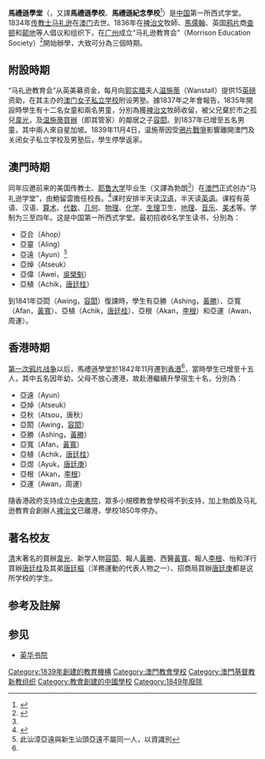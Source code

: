 {{distinguish|馬禮遜堂|馬禮遜教堂}}
'''馬禮遜學堂'''（{{lang-en|Morrison School/Morrison Memorial School}}，又譯'''馬禮遜學校'''、'''馬禮遜紀念學校'''<ref name="cp">{{cite book|title=基督教早期在華傳教史|author=李志剛|publisher=臺灣商務印書館|page=218－219}}</ref>）是[[中国|中国]]第一所西式学堂。1834年[[传教士|传教士]][[马礼逊|马礼逊]]在[[澳门|澳门]]去世。1836年在[[裨治文|裨治文]]牧師、[[馬儒翰|馬儒翰]]、英国[[鸦片|鸦片]]商[[查顿|查顿]]和[[颠地|颠地]]等人倡议和组织下，在[[广州|广州]]成立“马礼逊教育会”（Morrison Education Society）<ref>{{cite web |author1=伍振鷟 |title=教育大辭書: 馬禮遜教育協會 |url=http://terms.naer.edu.tw/detail/1308902/ |accessdate=3/5/2020}}</ref>開始辦學，大致可分為三個時期。

==附設時期==
“马礼逊教育会”从英美募资金，每月向[[郭实腊|郭实腊]]夫人[[温施蒂|温施蒂]]（Wanstall）提供15[[英磅|英磅]]资助，在其主办的[[澳门女子私立学校|澳门女子私立学校]]附设男塾。據1837年之年會報告，1835年開設時學生有十二名女童和兩名男童，分別為獲[[裨治文|裨治文]]牧師收留，被父兄棄於市之孤兒[[韋光|韋光]]，及[[温施蒂|温施蒂]][[買辦|買辦]]（即其管家）的鄰居之子[[容閎|容閎]]。到1837年已增至五名男童，其中兩人來自星加坡。1839年11月4日，温施蒂因受[[鴉片戰爭|鴉片戰爭]]影響離開澳門及关闭女子私立学校及男塾后，學生停學返家。

==澳門時期==
同年应邀前来的美国传教士、[[耶鲁大学|耶鲁大学]]毕业生{{link-en|鮑留雲|Samuel Robbins Brown}}（又譯為勃朗<ref name="cp" />）在[[澳門|澳門]]正式创办“马礼逊学堂”，由鮑留雲擔任校長。<ref name="master-insight">{{cite web|url=http://www.master-insight.com/%e9%a6%99%e6%b8%af%e7%ac%ac%e4%b8%80%e4%bb%a3%e5%a6%82%e4%bd%95%e5%ad%b8%e5%a5%bd%e8%8b%b1%e6%96%87%ef%bc%9f%ef%bc%88%e4%b8%8a%ef%bc%89/|title=香港第一代如何學好英文？（上）|author=林準祥|publisher=灼見名家|date=2016-09-26|accessdate=2018-02-11|archive-url=https://web.archive.org/web/20180212004910/http://www.master-insight.com/%e9%a6%99%e6%b8%af%e7%ac%ac%e4%b8%80%e4%bb%a3%e5%a6%82%e4%bd%95%e5%ad%b8%e5%a5%bd%e8%8b%b1%e6%96%87%ef%bc%9f%ef%bc%88%e4%b8%8a%ef%bc%89/|archive-date=2018-02-12|dead-url=yes}}</ref>课时安排半天读[[汉语|汉语]]，半天读[[英语|英语]]。课程有英语、汉语、[[算术|算术]]、[[代数|代数]]、[[几何|几何]]、[[物理|物理]]、[[化学|化学]]、[[生理|生理]]卫生、[[地理|地理]]、[[音乐|音乐]]、[[美术|美术]]等。学制为三至四年。这是中国第一所西式学堂。最初招收6名学生读书，分別為：
* 亞合（Ahop）
* 亞靈（Aling）
* 亞遠（Ayun）<ref>此汕漳亞遠與新生汕頭亞遠不屬同一人，以資識別</ref>
* 亞焯（Atseuk）
* 亞偉（Awei，[[吳榮魁|吳榮魁]]）
* 亞植（Achik，[[唐廷桂|唐廷桂]]）

到1841年亞閎（Awing，[[容閎|容閎]]）復課時，學生有亞勝（Ashing，[[黃勝|黃勝]]）、亞寬（Afan，[[黃寬_(醫學)|黃寬]]）、亞植（Achik，[[唐廷桂|唐廷桂]]）、亞根（Akan，[[李根_(報人)|李根]]）和亞運（Awan，周運）。

==香港時期==
[[第一次鸦片战争|第一次鸦片战争]]以后，馬禮遜學堂於1842年11月遷到[[香港|香港]]<ref name="master-insight" />，當時學生已增至十五人，其中五名因年幼，父母不放心遷港，故赴港繼續升學宿生十名，分別為：
* 亞遠（Ayun）
* 亞焯（Atseuk）
* 亞秋（Atsou，唐秋）
* 亞閎（Awing，[[容閎|容閎]]）
* 亞勝（Ashing，[[黃勝|黃勝]]）
* 亞寬（Afan，[[黃寬_(醫學)|黃寬]]）
* 亞植（Achik，[[唐廷桂|唐廷桂]]）
* 亞煜（Ayuk，[[唐廷庚|唐廷庚]]）
* 亞根（Akan，[[李根_(報人)|李根]]）
* 亞運（Awan，周運）

隨香港政府支持成立[[中央書院|中央書院]]，眾多小規模教會學校得不到支持，加上勃朗及马礼逊教育会創辦人[[裨治文|裨治文]]已離港，學校1850年停办。

==著名校友==
[[清|清]]末著名的買辦[[韋光|韋光]]、新学人物[[容閎|容閎]]、報人[[黃勝|黃勝]]、西醫[[黃寬_(醫學)|黃寬]]、報人[[李根_(報人)|李根]]、怡和洋行買辦[[唐廷桂|唐廷桂]]及其弟[[唐廷樞|唐廷樞]]（洋務運動的代表人物之一）、招商局買辦[[唐廷庚|唐廷庚]]都是这所学校的学生。

== 参考及註解 ==
{{reflist}}

== 参见 ==
{{Portal box|澳门|教育|基督教}}

* [[英华书院|英华书院]]

[[Category:1839年創建的教育機構|Category:1839年創建的教育機構]]
[[Category:澳門教會學校|Category:澳門教會學校]]
[[Category:澳門基督教新教组织|Category:澳門基督教新教组织]]
[[Category:教會創建的中國學校|Category:教會創建的中國學校]]
[[Category:1849年廢除|Category:1849年廢除]]